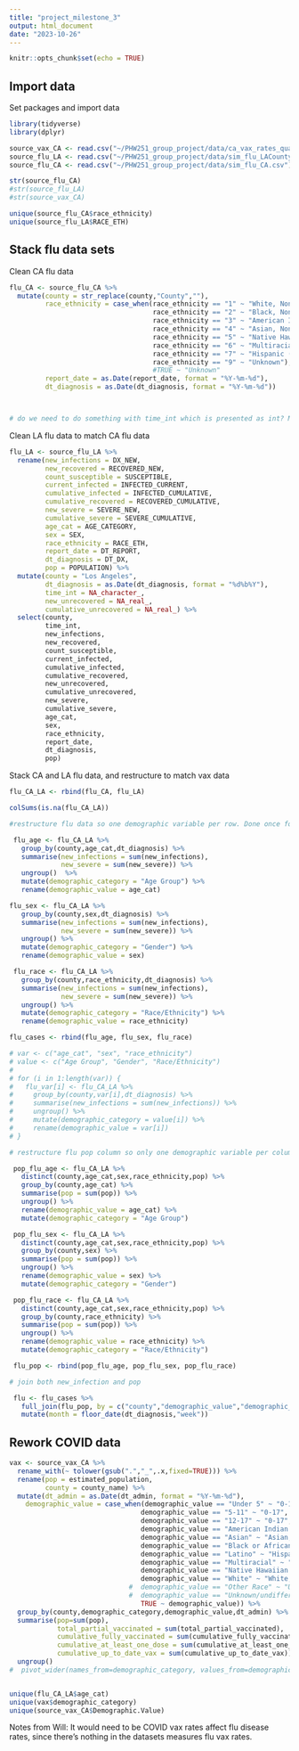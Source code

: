 ```yaml
---
title: "project_milestone_3"
output: html_document
date: "2023-10-26"
---
```


```r
knitr::opts_chunk$set(echo = TRUE)
```

## Import data

Set packages and import data

```r
library(tidyverse)
library(dplyr)

source_vax_CA <- read.csv("~/PHW251_group_project/data/ca_vax_rates_quarter.csv")
source_flu_LA <- read.csv("~/PHW251_group_project/data/sim_flu_LACounty_pop.csv")
source_flu_CA <- read.csv("~/PHW251_group_project/data/sim_flu_CA.csv")

str(source_flu_CA)
#str(source_flu_LA)
#str(source_vax_CA)

unique(source_flu_CA$race_ethnicity)
unique(source_flu_LA$RACE_ETH)
```


## Stack flu data sets

Clean CA flu data

```r
flu_CA <- source_flu_CA %>%
  mutate(county = str_replace(county,"County",""),
         race_ethnicity = case_when(race_ethnicity == "1" ~ "White, Non-Hispanic",
                                    race_ethnicity == "2" ~ "Black, Non-Hispanic",
                                    race_ethnicity == "3" ~ "American Indian or Alaska Native, Non-Hispanic",
                                    race_ethnicity == "4" ~ "Asian, Non-Hispanic",
                                    race_ethnicity == "5" ~ "Native Hawaiian or Pacific Islander, Non-Hispanic",
                                    race_ethnicity == "6" ~ "Multiracial (two or more of above races), Non-Hispanic",
                                    race_ethnicity == "7" ~ "Hispanic (any race)",
                                    race_ethnicity == "9" ~ "Unknown"),
                                    #TRUE ~ "Unknown"
         report_date = as.Date(report_date, format = "%Y-%m-%d"),
         dt_diagnosis = as.Date(dt_diagnosis, format = "%Y-%m-%d"))



# do we need to do something with time_int which is presented as int? Maybe as.Date
```

Clean LA flu data to match CA flu data

```r

flu_LA <- source_flu_LA %>%
  rename(new_infections = DX_NEW,
         new_recovered = RECOVERED_NEW,
         count_susceptible = SUSCEPTIBLE,
         current_infected = INFECTED_CURRENT,
         cumulative_infected = INFECTED_CUMULATIVE,
         cumulative_recovered = RECOVERED_CUMULATIVE,
         new_severe = SEVERE_NEW,
         cumulative_severe = SEVERE_CUMULATIVE,
         age_cat = AGE_CATEGORY,
         sex = SEX,
         race_ethnicity = RACE_ETH,
         report_date = DT_REPORT,
         dt_diagnosis = DT_DX,
         pop = POPULATION) %>%
  mutate(county = "Los Angeles",
         dt_diagnosis = as.Date(dt_diagnosis, format = "%d%b%Y"),
         time_int = NA_character_,
         new_unrecovered = NA_real_,
         cumulative_unrecovered = NA_real_) %>%
  select(county,
         time_int,
         new_infections,
         new_recovered,
         count_susceptible,
         current_infected,
         cumulative_infected,
         cumulative_recovered,
         new_unrecovered,
         cumulative_unrecovered,
         new_severe,
         cumulative_severe,
         age_cat,
         sex,
         race_ethnicity,
         report_date,
         dt_diagnosis,
         pop)

```

Stack CA and LA flu data, and restructure to match vax data

```r

flu_CA_LA <- rbind(flu_CA, flu_LA)

colSums(is.na(flu_CA_LA))

#restructure flu data so one demographic variable per row. Done once for new_infections and again for pop

 flu_age <- flu_CA_LA %>%
   group_by(county,age_cat,dt_diagnosis) %>%
   summarise(new_infections = sum(new_infections),
             new_severe = sum(new_severe)) %>%
   ungroup()  %>%
   mutate(demographic_category = "Age Group") %>%
   rename(demographic_value = age_cat)

flu_sex <- flu_CA_LA %>%
   group_by(county,sex,dt_diagnosis) %>%
   summarise(new_infections = sum(new_infections),
             new_severe = sum(new_severe)) %>%
   ungroup() %>%
   mutate(demographic_category = "Gender") %>%
   rename(demographic_value = sex)

 flu_race <- flu_CA_LA %>%
   group_by(county,race_ethnicity,dt_diagnosis) %>%
   summarise(new_infections = sum(new_infections),
             new_severe = sum(new_severe)) %>%
   ungroup() %>%
   mutate(demographic_category = "Race/Ethnicity") %>%
   rename(demographic_value = race_ethnicity)

flu_cases <- rbind(flu_age, flu_sex, flu_race)

# var <- c("age_cat", "sex", "race_ethnicity")
# value <- c("Age Group", "Gender", "Race/Ethnicity")
#
# for (i in 1:length(var)) {
#   flu_var[i] <- flu_CA_LA %>%
#     group_by(county,var[i],dt_diagnosis) %>%
#     summarise(new_infections = sum(new_infections)) %>%
#     ungroup() %>%
#     mutate(demographic_category = value[i]) %>%
#     rename(demographic_value = var[i])
# }

# restructure flu pop column so only one demographic variable per column

 pop_flu_age <- flu_CA_LA %>%
   distinct(county,age_cat,sex,race_ethnicity,pop) %>%
   group_by(county,age_cat) %>%
   summarise(pop = sum(pop)) %>%
   ungroup() %>%
   rename(demographic_value = age_cat) %>%
   mutate(demographic_category = "Age Group")

 pop_flu_sex <- flu_CA_LA %>%
   distinct(county,age_cat,sex,race_ethnicity,pop) %>%
   group_by(county,sex) %>%
   summarise(pop = sum(pop)) %>%
   ungroup() %>%
   rename(demographic_value = sex) %>%
   mutate(demographic_category = "Gender")

 pop_flu_race <- flu_CA_LA %>%
   distinct(county,age_cat,sex,race_ethnicity,pop) %>%
   group_by(county,race_ethnicity) %>%
   summarise(pop = sum(pop)) %>%
   ungroup() %>%
   rename(demographic_value = race_ethnicity) %>%
   mutate(demographic_category = "Race/Ethnicity")

 flu_pop <- rbind(pop_flu_age, pop_flu_sex, pop_flu_race)

# join both new_infection and pop

 flu <- flu_cases %>%
   full_join(flu_pop, by = c("county","demographic_value","demographic_category")) %>%
   mutate(month = floor_date(dt_diagnosis,"week"))

```

## Rework COVID data

```r

vax <- source_vax_CA %>%
  rename_with(~ tolower(gsub(".","_",.x,fixed=TRUE))) %>%
  rename(pop = estimated_population,
         county = county_name) %>%
  mutate(dt_admin = as.Date(dt_admin, format = "%Y-%m-%d"),
    demographic_value = case_when(demographic_value == "Under 5" ~ "0-17",
                                 demographic_value == "5-11" ~ "0-17",
                                 demographic_value == "12-17" ~ "0-17",
                                 demographic_value == "American Indian or Alaska Native" ~ "American Indian or Alaska Native, Non-Hispanic",
                                 demographic_value == "Asian" ~ "Asian, Non-Hispanic",
                                 demographic_value == "Black or African American" ~ "Black, Non-Hispanic",
                                 demographic_value == "Latino" ~ "Hispanic (any race)",
                                 demographic_value == "Multiracial" ~ "Multiracial (two or more of above races), Non-Hispanic",
                                 demographic_value == "Native Hawaiian or Other Pacific Islander" ~ "Native Hawaiian or Pacific Islander, Non-Hispanic",
                                 demographic_value == "White" ~ "White, Non-Hispanic",
                              #  demographic_value == "Other Race" ~ "Unknown",
                              #  demographic_value == "Unknown/undifferentiated" ~ "Unknown gender", or as NA since we don't have such data in flu and drop it?
                                 TRUE ~ demographic_value)) %>%
  group_by(county,demographic_category,demographic_value,dt_admin) %>%
  summarise(pop=sum(pop),
            total_partial_vaccinated = sum(total_partial_vaccinated),
            cumulative_fully_vaccinated = sum(cumulative_fully_vaccinated),
            cumulative_at_least_one_dose = sum(cumulative_at_least_one_dose),
            cumulative_up_to_date_vax = sum(cumulative_up_to_date_vax)) %>%
  ungroup()
#  pivot_wider(names_from=demographic_category, values_from=demographic_value)


unique(flu_CA_LA$age_cat)
unique(vax$demographic_category)
unique(source_vax_CA$Demographic.Value)


```

Notes from Will:  It would need to be COVID vax rates affect flu disease rates, since there's nothing in the datasets measures flu vax rates.